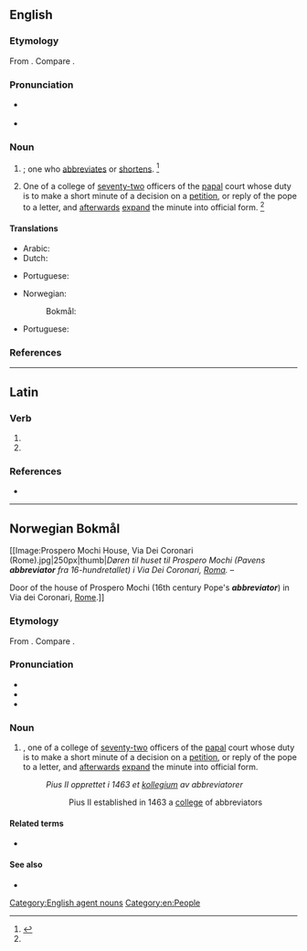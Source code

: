 ==English==

===Etymology===
From {{der|en|LL.|abbreviātor}}. Compare {{cog|fr|abbréviateur}}.

===Pronunciation===
* {{a|RP}} {{IPA|en|/əˈbɹiː.viˌeɪ.tə/|/-ɛɪ.tə/}}
* {{a|GenAm}} {{IPA|en|/əˈbɹi.viˌeɪ.təɹ/}}

===Noun===
{{en-noun}}

# {{non-gloss definition|[[agent noun|Agent noun]] of [[abbreviate]]}}; one who [[abbreviates]] or [[shortens]]. {{defdate|Early 16<sup>th</sup> century.}}<ref name=SOED>{{R:SOED5|page=3}}</ref>
# {{lb|en|history|Roman Catholicism}} One of a college of [[seventy-two]] officers of the [[papal]] court whose duty is to make a short minute of a decision on a [[petition]], or reply of the pope to a letter, and [[afterwards]] [[expand]] the minute into official form. {{defdate|Mid 16<sup>th</sup> century.}}<ref name=SOED/>

====Translations====
{{trans-top|one who abbreviates}}
* Arabic: {{t|ar|مُخْتَصِر|m}}
* Dutch: {{t|nl|afkorter|m}}
{{trans-mid}}
* Portuguese: {{t|pt|abreviador|m}}
{{trans-bottom}}

{{trans-top|papal officer}}
* Norwegian:
*: Bokmål: {{t|nb|abbreviator|m}}
* Portuguese: {{t|pt|breviador|m}}
{{trans-mid}}
{{trans-bottom}}

===References===
<references/>

[[Category:English agent nouns]]
[[Category:en:People]]

----

==Latin==

===Verb===
{{la-verb-form|abbreviātor}}

# {{inflection of|la|abbreviō||2|s|futr|pasv|impr}}
# {{inflection of|la|abbreviō||3|s|futr|pasv|impr}}

===References===
* {{R:du Cange}}

----

==Norwegian Bokmål==
{{wikipedia|lang=nb|abbreviator}}

[[Image:Prospero Mochi House, Via Dei Coronari (Rome).jpg|250px|thumb|''Døren til huset til Prospero Mochi (Pavens '''''abbreviator''''' fra 16-hundretallet) i Via Dei Coronari, [[Roma]].'' –

Door of the house of Prospero Mochi (16th century Pope's '''''abbreviator''''') in Via dei Coronari, [[Rome]].]]

===Etymology===
From {{der|nb|LL.|abbreviātor}}. Compare {{cog|fr|abbréviateur}}.

===Pronunciation===
* {{IPA|nb|/abreʋɪˈɑːtur/}}
* {{rhymes|nb|ɑːtur}}
* {{hyphenation|nb|ab|bre|vi|a|tor}}

===Noun===
{{nb-noun-m1}}

# {{lb|nb|history|Roman Catholicism}} {{l|en|abbreviator}}, one of a college of [[seventy-two]] officers of the [[papal]] court whose duty is to make a short minute of a decision on a [[petition]], or reply of the pope to a letter, and [[afterwards]] [[expand]] the minute into official form.
#: ''Pius II opprettet i 1463 et [[kollegium]] av abbreviatorer''
#:: Pius II established in 1463 a [[college]] of abbreviators

====Related terms====
* {{l|nb|apostolisk protonotar}}

====See also====
* {{l|nb|kanselli}}
